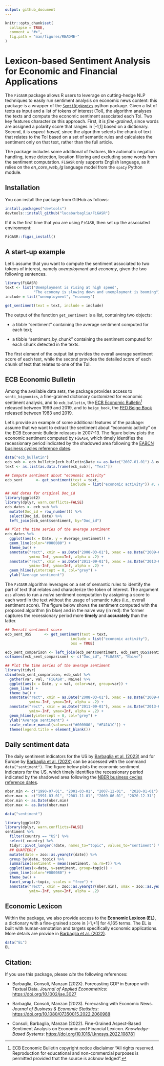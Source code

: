 ```yaml
---
output: github_document
---
```


<!-- README.md is generated from README.Rmd. Please edit that file -->

```r
knitr::opts_chunk$set(
  collapse = TRUE,
  comment = "#>",
  fig.path = "man/figures/README-"
)
```

# Lexicon-based Sentiment Analysis for Economic and Financial Applications

The `FiGASR` package allows R users to leverage on cutting-hedge NLP techniques to easily run sentiment analysis on economic news content:
this package is a wrapper of the [`SentiBigNomics`](https://github.com/sergioconsoli/SentiBigNomics) python package.
Given a list of texts as input and a list of tokens of interest (ToI), the algorithm analyses the texts and compute the economic sentiment associated each ToI. 
Two key features characterize this approach.
First, it is *fine-grained*, since words are assigned a polarity score
that ranges in [-1,1] based on a dictionary.
Second, it is *aspect-based*, since the algorithm selects the chunk of text that relates to the ToI based on a set of semantic rules and calculates the sentiment only on that text, rather than the full article. 

The package includes some additional of features, like automatic negation handling, tense detection, location filtering and excluding some words from the sentiment computation.
`FiGASR` only supports English language, as it relies on the *en_core_web_lg* language model from the `spaCy` Python module.




## Installation

You can install the package from GitHub as follows:

```r
install.packages("devtools")
devtools::install_github("lucabarbaglia/FiGASR")
```

If it is the first time that you are using `FiGASR`, then set up the associated environment:

```r
FiGASR::figas_install()
```


## A start-up example

Let's assume that you want to compute the sentiment associated to two tokens of interest, namely *unemployment* and *economy*, given the two following sentences.

```r
library(FiGASR)
text <- list("Unemployment is rising at high speed",
             "The economy is slowing down and unemployment is booming")
include = list("unemployment", "economy")

get_sentiment(text = text, include = include)

```

The output of the function `get_sentiment` is a list, containing two objects:

- a tibble "sentiment" containing the average sentiment computed for each text;

- a tibble "sentiment_by_chunk" containing the sentiment computed for each chunk detected in the texts.

The first element of the output list provides the overall average sentiment score of each text, while the second provides the detailed score of each chunk of text that relates to one of the ToI.


## ECB Economic Bulletin

Among the available data sets, the package provides access to `senti_bignomics`, a fine-grained dictionary customized for economic sentiment analysis, and to `ecb_bulletin`,
the [ECB Economic Bulletin](https://www.ecb.europa.eu/pub/economic-bulletin/html/index.en.html)^[ECB Economic Bulletin copyright notice disclaimer  "All rights reserved. Reproduction for educational and non-commercial purposes is permitted provided that the source is acknow ledged".] released between 1999 and 2019, and to `beige_book`,
the [FED Beige Book](https://www.federalreserve.gov/monetarypolicy/beige-book-default.htm) released between 1983 and 2019.

Let's provide an example of some additional features of the package: assume that we want to extract the sentiment about "economic activity" on the ECB Economic Bulletin releases in 2007-13. The figure below plots the economic sentiment computed by `FiGASR`, which timely identifies the recessionary period indicated by the shadowed area following the [EABCN business cycles reference dates](https://eabcn.org/dc/chronology-euro-area-business-cycles).


```r
data("ecb_bulletin")
ecb_sub <- ecb_bulletin[ecb_bulletin$Date >= as.Date("2007-01-01") & ecb_bulletin$Date <= as.Date("2013-01-01"), ]
text <- as.list(as.data.frame(ecb_sub)[, "Text"])

## Compute sentiment about "economic activity"
ecb_sent      <- get_sentiment(text = text,
                              include = list("economic activity")) #, exclude = list("stock market"))

## Add dates for original Doc_id
library(ggplot2)
library(dplyr, warn.conflicts=FALSE)
ecb_dates <- ecb_sub %>%
  mutate(Doc_id = row_number()) %>%
  select(Doc_id, Date) %>%
  left_join(ecb_sent$sentiment, by="Doc_id")

## Plot the time series of the average sentiment
ecb_dates %>%
  ggplot(aes(x = Date, y = Average_sentiment)) +
  geom_line(color="#000080") +
  theme_bw() +
  annotate("rect", xmin = as.Date("2008-03-01"), xmax = as.Date("2009-06-01"),
           ymin=-Inf, ymax=Inf, alpha = .2) +
  annotate("rect", xmin = as.Date("2011-09-01"), xmax = as.Date("2013-03-01"),
           ymin=-Inf, ymax=Inf, alpha = .2) +
  geom_hline(yintercept = 0, col="grey") +
  ylab("Average sentiment")

```

The `FiGASR` algorithm leverages on a set of semantic rules to identify the part of text that relates and characterize the token of interest. The argument `oss` allows to run a *naive* sentiment computation by assigning a score to each word in the text without the usage of semantic rules (i.e., overall sentiment score). The figure below shows the sentiment computed with the proposed algorithm (in blue) and in the naive way (in red): the former captures the recessionary period more **timely** and **accurately** than the latter.


```r
## Overall sentiment score
ecb_sent_OSS      <- get_sentiment(text = text,
                              include = list("economic activity"),
                              oss = TRUE)

ecb_sent_comparison <- left_join(ecb_sent$sentiment, ecb_sent_OSS$sentiment, by="Doc_id")
colnames(ecb_sent_comparison) <- c("Doc_id", "FiGASR", "Naive")

## Plot the time series of the average sentiment
library(tidyr)
cbind(ecb_sent_comparison, ecb_sub) %>%
  gather(var, val, 'FiGASR', Naive) %>%
  ggplot(aes(x = Date, y = val, color=var, group=var)) +
  geom_line() +
  theme_bw() +
  annotate("rect", xmin = as.Date("2008-03-01"), xmax = as.Date("2009-06-01"),
           ymin=-Inf, ymax=Inf, alpha = .2) +
  annotate("rect", xmin = as.Date("2011-09-01"), xmax = as.Date("2013-03-01"),
           ymin=-Inf, ymax=Inf, alpha = .2) +
  geom_hline(yintercept = 0, col="grey") +
  ylab("Average sentiment") +
  scale_colour_manual(values=c("#000080", "#E41A1C")) +
  theme(legend.title = element_blank())

```


## Daily sentiment data


The daily sentiment indicators for the US by [Barbaglia et al. (2023)](https://doi.org/10.1080/07350015.2022.2060988) and for Europe by [Barbaglia et al. (202X)](https://doi.org/10.1002/jae.3027) can be accessed with the command `data("sentiment")`.
The figure below plots the economic sentiment indicators for the US, which timely identifies the recessionary period indicated by the shadowed area following the [NBER business cycles reference dates](https://www.nber.org/cycles.html).

```r
nber.min <- c("1990-07-01", "2001-03-01", "2007-12-01",  "2020-01-01") 
nber.max <- c("1991-03-01", "2001-11-01", "2009-06-01", "2020-12-31")
nber.min <- as.Date(nber.min)
nber.max <- as.Date(nber.max)

data("sentiment")

library(ggplot2)
library(dplyr, warn.conflicts=FALSE)
sentiment %>%
  filter(country == "US") %>%
  select(-country) %>%
  tidyr::pivot_longer(!date, names_to="topic", values_to="sentiment") %>%
  ## QUARTERLY
  mutate(date = zoo::as.yearqtr(date)) %>%
  group_by(date, topic) %>%
  summarise(sentiment = mean(sentiment, na.rm=T)) %>%
  ggplot(aes(x=date, y=sentiment, group=topic)) +
  geom_line(color="#000080") +
  theme_bw() +
  facet_wrap(.~topic, scales = "free") +
  annotate("rect", xmin = zoo::as.yearqtr(nber.min), xmax = zoo::as.yearqtr(nber.max),
           ymin=-Inf, ymax=Inf, alpha = .2) 

```




## Economic Lexicon

Within the package, we also provide access to the **Economic Lexicon (EL)**, a dictionary with a fine-grained score in [-1,+1] for 4,165 terms. 
The EL is built with human-annotation and targets specifically economic applications.
More details are provide in [Barbaglia et al. (2022)](https://papers.ssrn.com/sol3/papers.cfm?abstract_id=4106936).

```r
data("EL")
EL
```



## Citation:

If you use this package, please *cite* the following references:

<!-- ## References: -->

* Barbaglia, Consoli, Manzan (202X). Forecasting GDP in Europe with Textual Data. *Journal of Applied Econometrics*: [https://doi.org/10.1002/jae.3027](https://doi.org/10.1002/jae.3027)

* Barbaglia, Consoli, Manzan (2023). Forecasting with Economic News. *Journal of Business & Economic Statistics*: [https://doi.org/10.1080/07350015.2022.2060988](https://doi.org/10.1080/07350015.2022.2060988)

* Consoli, Barbaglia, Manzan (2022). Fine-Grained  Aspect-Based Sentiment Analysis on Economic and Financial Lexicon. *Knowledge-Based Systems*: [https://doi.org/10.1016/j.knosys.2022.108781](https://doi.org/10.1016/j.knosys.2022.108781)


